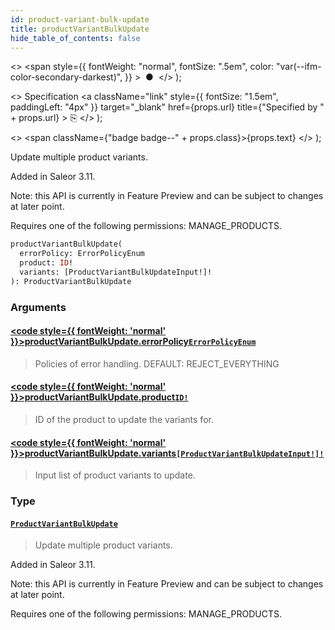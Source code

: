 ```yaml
---
id: product-variant-bulk-update
title: productVariantBulkUpdate
hide_table_of_contents: false
---
```


  <>
    <span
      style={{
        fontWeight: "normal",
        fontSize: ".5em",
        color: "var(--ifm-color-secondary-darkest)",
      }}
    >
      &nbsp;●&nbsp;
    </span>
  </>
);

  <>
    Specification
    <a
      className="link"
      style={{ fontSize: "1.5em", paddingLeft: "4px" }}
      target="\_blank"
      href={props.url}
      title={"Specified by " + props.url}
    >
      ⎘
    </a>
  </>
);

  <>
    <span className={"badge badge--" + props.class}>{props.text}</span>
  </>
);

Update multiple product variants.

Added in Saleor 3.11.

Note: this API is currently in Feature Preview and can be subject to changes at later point.

Requires one of the following permissions: MANAGE_PRODUCTS.

```graphql
productVariantBulkUpdate(
  errorPolicy: ErrorPolicyEnum
  product: ID!
  variants: [ProductVariantBulkUpdateInput!]!
): ProductVariantBulkUpdate
```

### Arguments

#### [<code style={{ fontWeight: 'normal' }}>productVariantBulkUpdate.<b>errorPolicy</b></code>](#)<Bullet />[`ErrorPolicyEnum`](../../api-reference/miscellaneous/enums/error-policy-enum) <Badge class="secondary" text="enum"/> <Badge class="secondary" text="miscellaneous"/>

> Policies of error handling. DEFAULT: REJECT_EVERYTHING

#### [<code style={{ fontWeight: 'normal' }}>productVariantBulkUpdate.<b>product</b></code>](#)<Bullet />[`ID!`](../../api-reference/miscellaneous/scalars/id) <Badge class="secondary" text="non-null"/> <Badge class="secondary" text="scalar"/> <Badge class="secondary" text="miscellaneous"/>

> ID of the product to update the variants for.

#### [<code style={{ fontWeight: 'normal' }}>productVariantBulkUpdate.<b>variants</b></code>](#)<Bullet />[`[ProductVariantBulkUpdateInput!]!`](../../api-reference/products/inputs/product-variant-bulk-update-input) <Badge class="secondary" text="non-null"/> <Badge class="secondary" text="input"/> <Badge class="secondary" text="products"/>

> Input list of product variants to update.

### Type

#### [`ProductVariantBulkUpdate`](../../api-reference/products/objects/product-variant-bulk-update) <Badge class="secondary" text="object"/> <Badge class="secondary" text="products"/>

> Update multiple product variants.

Added in Saleor 3.11.

Note: this API is currently in Feature Preview and can be subject to changes at later point.

Requires one of the following permissions: MANAGE_PRODUCTS.

>
